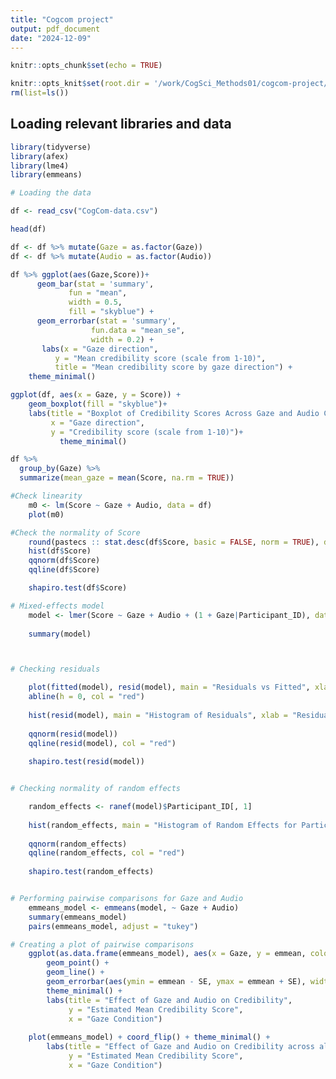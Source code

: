 ```yaml
---
title: "Cogcom project"
output: pdf_document
date: "2024-12-09"
---
```


```r

knitr::opts_chunk$set(echo = TRUE)  

knitr::opts_knit$set(root.dir = '/work/CogSci_Methods01/cogcom-project/CogCom') 
rm(list=ls())
```

## Loading relevant libraries and data

```r
library(tidyverse)
library(afex)
library(lme4)
library(emmeans)

```
```r
# Loading the data

df <- read_csv("CogCom-data.csv")

head(df)

df <- df %>% mutate(Gaze = as.factor(Gaze))
df <- df %>% mutate(Audio = as.factor(Audio))
```
```r

df %>% ggplot(aes(Gaze,Score))+
      geom_bar(stat = 'summary',
             fun = "mean",
             width = 0.5,
             fill = "skyblue") +
      geom_errorbar(stat = 'summary',
                  fun.data = "mean_se",
                  width = 0.2) +
       labs(x = "Gaze direction", 
          y = "Mean credibility score (scale from 1-10)", 
          title = "Mean credibility score by gaze direction") +
    theme_minimal()

ggplot(df, aes(x = Gaze, y = Score)) +
    geom_boxplot(fill = "skyblue")+
    labs(title = "Boxplot of Credibility Scores Across Gaze and Audio Conditions",
         x = "Gaze direction",
         y = "Credibility score (scale from 1-10)")+
           theme_minimal()

df %>% 
  group_by(Gaze) %>% 
  summarize(mean_gaze = mean(Score, na.rm = TRUE))

```

```r

#Check linearity
    m0 <- lm(Score ~ Gaze + Audio, data = df)
    plot(m0)

#Check the normality of Score
    round(pastecs :: stat.desc(df$Score, basic = FALSE, norm = TRUE), digits = 2)
    hist(df$Score)
    qqnorm(df$Score)
    qqline(df$Score)

    shapiro.test(df$Score)

```



```r

# Mixed-effects model
    model <- lmer(Score ~ Gaze + Audio + (1 + Gaze|Participant_ID), data = df)
    
    summary(model)



# Checking residuals

    plot(fitted(model), resid(model), main = "Residuals vs Fitted", xlab = "Fitted values", ylab = "Residuals")
    abline(h = 0, col = "red")
    
    hist(resid(model), main = "Histogram of Residuals", xlab = "Residuals", breaks = 20)
    
    qqnorm(resid(model))
    qqline(resid(model), col = "red")
    
    shapiro.test(resid(model))


# Checking normality of random effects

    random_effects <- ranef(model)$Participant_ID[, 1]
    
    hist(random_effects, main = "Histogram of Random Effects for Participant_ID", xlab = "Random Effects", breaks = 20)
    
    qqnorm(random_effects)
    qqline(random_effects, col = "red")
    
    shapiro.test(random_effects)



```




```r

# Performing pairwise comparisons for Gaze and Audio
    emmeans_model <- emmeans(model, ~ Gaze + Audio)
    summary(emmeans_model)
    pairs(emmeans_model, adjust = "tukey")

# Creating a plot of pairwise comparisons
    ggplot(as.data.frame(emmeans_model), aes(x = Gaze, y = emmean, color = Audio, group = Audio)) +
        geom_point() +
        geom_line() +
        geom_errorbar(aes(ymin = emmean - SE, ymax = emmean + SE), width = 0.2) + 
        theme_minimal() +
        labs(title = "Effect of Gaze and Audio on Credibility",
             y = "Estimated Mean Credibility Score",
             x = "Gaze Condition")
    
    plot(emmeans_model) + coord_flip() + theme_minimal() +   
        labs(title = "Effect of Gaze and Audio on Credibility across all conditions",
             y = "Estimated Mean Credibility Score",
             x = "Gaze Condition")

```
